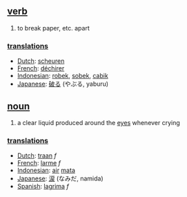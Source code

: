 == [[verb]] ==
# to break paper, etc. apart 

=== [[translation]]s ===
*[[Dutch]]: [[scheuren]]
*[[French]]: [[déchirer]]
*[[Indonesian]]: [[robek]], [[sobek]], [[cabik]]
*[[Japanese]]: [[破る]] (やぶる, yaburu)


== [[noun]] ==
# a clear liquid produced around the [[eye|eyes]] whenever crying

=== [[translation]]s ===
*[[Dutch]]: [[traan]] ''f''
*[[French]]: [[larme]] ''f''
*[[Indonesian]]: [[air]] [[mata]]
*[[Japanese]]: [[涙]] (なみだ, namida)
*[[Spanish]]: [[lagrima]] ''f''